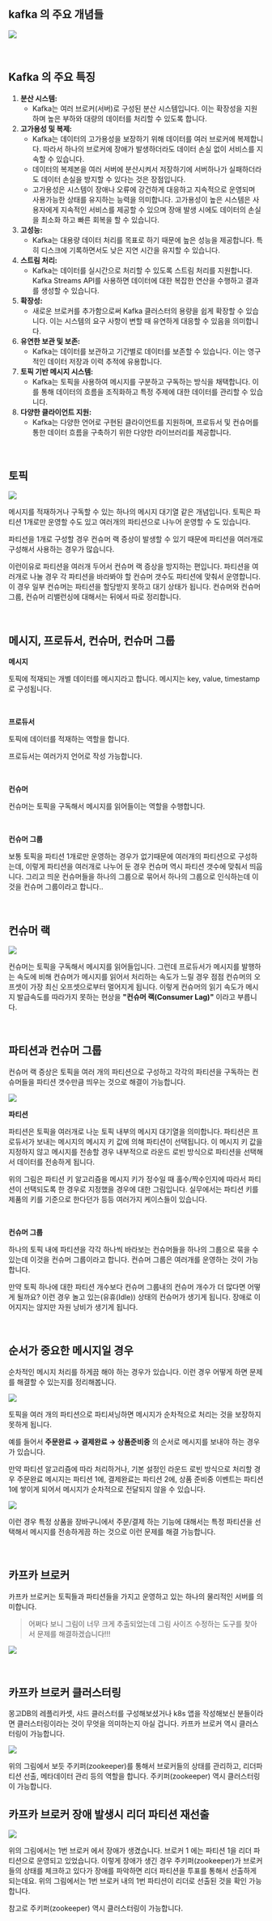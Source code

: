 ## kafka 의 주요 개념들

![](./img/kafka-basic/kafka-cluster-normal.png)

<br/>



## Kafka 의 주요 특징

1. **분산 시스템:**
   - Kafka는 여러 브로커(서버)로 구성된 분산 시스템입니다. 이는 확장성을 지원하며 높은 부하와 대량의 데이터를 처리할 수 있도록 합니다.
2. **고가용성 및 복제:**
   - Kafka는 데이터의 고가용성을 보장하기 위해 데이터를 여러 브로커에 복제합니다. 따라서 하나의 브로커에 장애가 발생하더라도 데이터 손실 없이 서비스를 지속할 수 있습니다.
   - 데이터의 복제본을 여러 서버에 분산시켜서 저장하기에 서버하나가 실패하더라도 데이터 손실을 방지할 수 있다는 것은 장점입니다. 
   - 고가용성은 시스템이 장애나 오류에 강건하게 대응하고 지속적으로 운영되며 사용가능한 상태를 유지하는 능력을 의미합니다. 고가용성이 높은 시스템은 사용자에게 지속적인 서비스를 제공할 수 있으며 장애 발생 시에도 데이터의 손실을 최소화 하고 빠른 회복을 할 수 있습니다.
3. **고성능:**
   - Kafka는 대용량 데이터 처리를 목표로 하기 때문에 높은 성능을 제공합니다. 특히 디스크에 기록하면서도 낮은 지연 시간을 유지할 수 있습니다.
4. **스트림 처리:**
   - Kafka는 데이터를 실시간으로 처리할 수 있도록 스트림 처리를 지원합니다. Kafka Streams API를 사용하면 데이터에 대한 복잡한 연산을 수행하고 결과를 생성할 수 있습니다.
5. **확장성:**
   - 새로운 브로커를 추가함으로써 Kafka 클러스터의 용량을 쉽게 확장할 수 있습니다. 이는 시스템의 요구 사항이 변할 때 유연하게 대응할 수 있음을 의미합니다.
6. **유연한 보관 및 보존:**
   - Kafka는 데이터를 보관하고 기간별로 데이터를 보존할 수 있습니다. 이는 영구적인 데이터 저장과 이력 추적에 유용합니다.
7. **토픽 기반 메시지 시스템:**
   - Kafka는 토픽을 사용하여 메시지를 구분하고 구독하는 방식을 채택합니다. 이를 통해 데이터의 흐름을 조직화하고 특정 주제에 대한 데이터를 관리할 수 있습니다.
8. **다양한 클라이언트 지원:**
   - Kafka는 다양한 언어로 구현된 클라이언트를 지원하며, 프로듀서 및 컨슈머를 통한 데이터 흐름을 구축하기 위한 다양한 라이브러리를 제공합니다.

<br/>



## 토픽

![](./img/kafka-basic/what-is-topic.png)

메시지를 적재하거나 구독할 수 있는 하나의 메시지 대기열 같은 개념입니다. 토픽은 파티션 1개로만 운영할 수도 있고 여러개의 파티션으로 나누어 운영할 수 도 있습니다. <br/>

파티션을 1개로 구성할 경우 컨슈머 랙 증상이 발생할 수 있기 때문에 파티션을 여러개로 구성해서 사용하는 경우가 많습니다.<br/>

이런이유로 파티션을 여러개 두어서 컨슈머 랙 증상을 방지하는 편입니다. 파티션을 여러개로 나눌 경우 각 파티션을 바라봐야 할 컨슈머 갯수도 파티션에 맞춰서 운영합니다. 이 경우 일부 컨슈머는 파티션을 할당받지 못하고 대기 상태가 됩니다. 컨슈머와 컨슈머 그룹, 컨슈머 리밸런싱에 대해서는 뒤에서 따로 정리합니다.<br/>

<br/>



## 메시지, 프로듀서, 컨슈머, 컨슈머 그룹

**메시지**<br/>

토픽에 적재되는 개별 데이터를 메시지라고 합니다. 메시지는 key, value, timestamp 로 구성됩니다. <br/>

<br/>



**프로듀서**<br/>

토픽에 데이터를 적재하는 역할을 합니다.<br/>

프로듀서는 여러가지 언어로 작성 가능합니다.<br/>

<br/>



**컨슈머**<br/>

컨슈머는 토픽을 구독해서 메시지를 읽어들이는 역할을 수행합니다.<br/>

<br/>



**컨슈머 그룹**<br/>

보통 토픽을 파티션 1개로만 운영하는 경우가 없기때문에 여러개의 파티션으로 구성하는데, 이렇게 파티션을 여러개로 나누어 둔 경우 컨슈머 역시 파티션 갯수에 맞춰서 띄웁니다. 그리고 띄운 컨슈머들을 하나의 그룹으로 묶어서 하나의 그룹으로 인식하는데 이것을 컨슈머 그룹이라고 합니다..<br/>

<br/> 

## 컨슈머 랙

![](./img/kafka-basic/consumer-lag.png)

컨슈머는 토픽을 구독해서 메시지를 읽어들입니다.  그런데 프로듀서가 메시지를 발행하는 속도에 비해 컨슈머가 메시지를 읽어서 처리하는 속도가 느릴 경우 점점 컨슈머의 오프셋이 가장 최신 오프셋으로부터 멀어지게 됩니다. 이렇게 컨슈머의 읽기 속도가 메시지 발급속도를 따라가지 못하는 현상을 **"컨슈머 랙(Consumer Lag)"** 이라고 부릅니다.<br/>

<br/>



## 파티션과 컨슈머 그룹

컨슈머 랙 증상은 토픽을 여러 개의 파티션으로 구성하고 각각의 파티션을 구독하는 컨슈머들을 파티션 갯수만큼 띄우는 것으로 해결이 가능합니다.

![](./img/kafka-basic/partition-and-consumer-group.png)

**파티션**<br/>

파티션은 토픽을 여러개로 나눈 토픽 내부의 메시지 대기열을 의미합니다. 파티션은 프로듀서가 보내는 메시지의 메시지 키 값에 의해 파티션이 선택됩니다. 이 메시지 키 값을 지정하지 않고 메시지를 전송할 경우 내부적으로 라운드 로빈 방식으로 파티션을 선택해서 데이터를 전송하게 됩니다.<br/>

위의 그림은 파티션 키 알고리즘을 메시지 키가 정수일 때 홀수/짝수인지에 따라서 파티션이 선택되도록 한 경우로 지정했을 경우에 대한 그림입니다. 실무에서는 파티션 키를 제품의 키를 기준으로 한다던가 등등 여러가지 케이스들이 있습니다.<br/>

<br/>



**컨슈머 그룹**<br/>

하나의 토픽 내에 파티션을 각각 하나씩 바라보는 컨슈머들을 하나의 그룹으로 묶을 수 있는데 이것을 컨슈머 그룹이라고 합니다. 컨슈머 그룹은 여러개를 운영하는 것이 가능합니다. <br/>

만약 토픽 하나에 대한 파티션 개수보다 컨슈머 그룹내의 컨슈머 개수가 더 많다면 어떻게 될까요? 이런 경우 놀고 있는(유휴(Idle)) 상태의 컨슈머가 생기게 됩니다. 장애로 이어지지는 않지만 자원 낭비가 생기게 됩니다.<br/>

<br/>



## 순서가 중요한 메시지일 경우

순차적인 메시지 처리를 하게끔 해야 하는 경우가 있습니다. 이런 경우 어떻게 하면 문제를 해결할 수 있는지를 정리해봅니다.

![](./img/kafka-basic/message-handling-by-event-order-1.png)

토픽을 여러 개의 파티션으로 파티셔닝하면 메시지가 순차적으로 처리는 것을 보장하지 못하게 됩니다. <br/>

예를 들어서 **주문완료 → 결제완료 → 상품준비중** 의 순서로 메시지를 보내야 하는 경우가 있습니다.<br/>

만약 파티션 알고리즘에 따라 처리하거나, 기본 설정인 라운드 로빈 방식으로 처리할 경우 주문완료 메시지는 파티션 1에, 결제완료는 파티션 2에, 상품 준비중 이벤트는 파티션1에 쌓이게 되어서 메시지가 순차적으로 전달되지 않을 수 있습니다.<br/>



![](./img/kafka-basic/message-handling-by-event-order-2.png)

이런 경우 특정 상품을 장바구니에서 주문/결제 하는 기능에 대해서는 특정 파티션을 선택해서 메시지를 전송하게끔 하는 것으로 이런 문제를 해결 가능합니다.<br/>

<br/>



## 카프카 브로커

카프카 브로커는 토픽들과 파티션들을 가지고 운영하고 있는 하나의 물리적인 서버를 의미합니다. 

> 어쩌다 보니 그림이 너무 크게 추출되었는데 그림 사이즈 수정하는 도구를 찾아서 문제를 해결하겠습니다!!! 

![](./img/kafka-basic/what-is-broker.png)

<br/>



## 카프카 브로커 클러스터링

몽고DB의 레플리카셋, 샤드 클러스터를 구성해보셨거나 k8s 앱을 작성해보신 분들이라면 클러스터링이라는 것이 무엇을 의미하는지 아실 겁니다. 카프카 브로커 역시 클러스터링이 가능합니다.<br/>

![](./img/kafka-basic/kafka-broker-clustering-1.png)

위의 그림에서 보듯 주키퍼(zookeeper)를 통해서 브로커들의 상태를 관리하고, 리더파티션 선출, 메타데이터 관리 등의 역할을 합니다. 주키퍼(zookeeper) 역시 클러스터링이 가능합니다.<br/>



## 카프카 브로커 장애 발생시 리더 파티션 재선출

![](./img/kafka-basic/kafka-broker-clustering-2.png)



위의 그림에서는 1번 브로커 에서 장애가 생겼습니다. 브로커 1 에는 파티션 1을 리더 파티션으로 운영되고 있었습니다. 이렇게 장애가 생긴 경우 주키퍼(zookeeper)가 브로커들의 상태를 체크하고 있다가 장애를 파악하면 리더 파티션을 투표를 통해서 선출하게 되는데요. 위의 그림에서는 1번 브로커 내의 1번 파티션이 리더로 선출된 것을 확인 가능합니다.<br/>

참고로 주키퍼(zookeeper) 역시 클러스터링이 가능합니다.<br/>

<br/>
